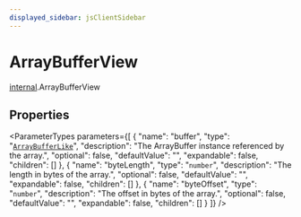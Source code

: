 ```yaml
---
displayed_sidebar: jsClientSidebar
---
```



# ArrayBufferView

[internal](../../modules/internal.mdx).ArrayBufferView

## Properties

<ParameterTypes parameters={[
  {
    "name": "buffer",
    "type": "[`ArrayBufferLike`](../../modules/internal.mdx#arraybufferlike)",
    "description": "The ArrayBuffer instance referenced by the array.",
    "optional": false,
    "defaultValue": "",
    "expandable": false,
    "children": []
  },
  {
    "name": "byteLength",
    "type": "`number`",
    "description": "The length in bytes of the array.",
    "optional": false,
    "defaultValue": "",
    "expandable": false,
    "children": []
  },
  {
    "name": "byteOffset",
    "type": "`number`",
    "description": "The offset in bytes of the array.",
    "optional": false,
    "defaultValue": "",
    "expandable": false,
    "children": []
  }
]} />
